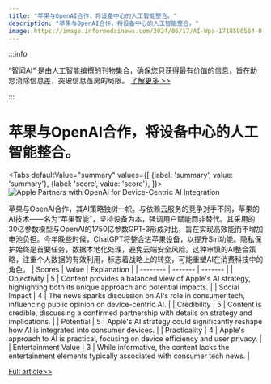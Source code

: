 ```yaml
---
title: "苹果与OpenAI合作，将设备中心的人工智能整合。"
description: "苹果与OpenAI合作，将设备中心的人工智能整合。"
image: https://image.informedainews.com/2024/06/17/AI-Wpa-1718590564-0.jpg
---
```



:::info

“智闻AI“ 是由人工智能编撰的刊物集合，确保您只获得最有价值的信息，旨在助您消除信息差，突破信息茧房的局限。  [了解更多 >>](/)

:::

# 苹果与OpenAI合作，将设备中心的人工智能整合。


<Tabs
	defaultValue="summary"
	values={[
	{label: 'summary', value: 'summary'},
	{label: 'score', value: 'score'},
]}>
<TabItem value="summary">
<img
  src="https://image.informedainews.com/2024/06/17/AI-Wpa-1718590564-0.jpg"
  alt="Apple Partners with OpenAI for Device-Centric AI Integration"
/>



苹果与OpenAI合作，其AI策略独树一帜。与依赖云服务的竞争对手不同，苹果的AI技术——名为“苹果智能”，坚持设备为本，强调用户赋能而非替代。其采用的30亿参数模型与OpenAI的1750亿参数GPT-3形成对比，旨在实现高效能而不增加电池负担。今年晚些时候，ChatGPT将整合进苹果设备，以提升Siri功能。隐私保护始终是首要任务，数据本地化处理，避免云端安全风险。这种审慎的AI整合策略，注重个人数据的有效利用，标志着战略上的转变，可能重塑AI在消费科技中的角色。
</TabItem>
<TabItem value="score">
	| Scores     | Value   | Explanation |
	| -------- | ------- | ------- |
	| Objectivity  | 5    | Content provides a balanced view of Apple's AI strategy, highlighting both its unique approach and potential impacts.    |
	| Social Impact | 4     | The news sparks discussion on AI's role in consumer tech, influencing public opinion on device-centric AI.    |
	| Credibility    | 5    | Content is credible, discussing a confirmed partnership with details on strategy and implications.    |
	| Potential    | 5    | Apple's AI strategy could significantly reshape how AI is integrated into consumer devices.    |
	| Practicality    | 4    | Apple's approach to AI is practical, focusing on device efficiency and user privacy.    |
	| Entertainment Value    | 3    | While informative, the content lacks the entertainment elements typically associated with consumer tech news.    |
</TabItem>
</Tabs>

[Full article>>](https://sputniknews.com/20240611/apple-announces-deal-with-openai-officially-jumping-into-ai-tech-wave-1118909131.html)
